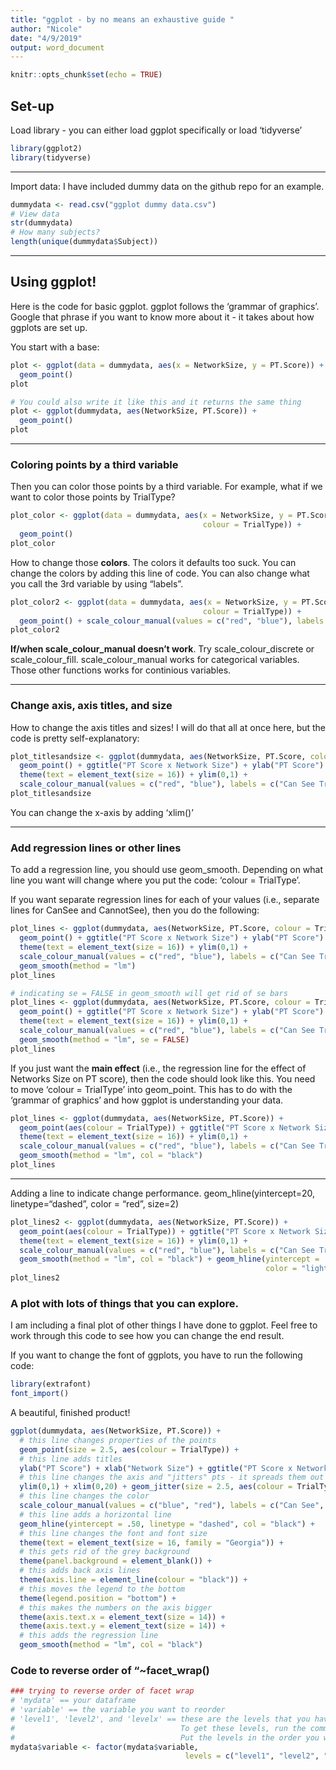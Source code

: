 ```yaml
---
title: "ggplot - by no means an exhaustive guide "
author: "Nicole"
date: "4/9/2019"
output: word_document
---
```


```r
knitr::opts_chunk$set(echo = TRUE)
```

## Set-up

Load library - you can either load ggplot specifically or load 'tidyverse'

```r
library(ggplot2)
library(tidyverse)
```

***

Import data: I have included dummy data on the github repo for an example. 

```r
dummydata <- read.csv("ggplot dummy data.csv")
# View data 
str(dummydata)
# How many subjects?
length(unique(dummydata$Subject))
```    

***

## Using ggplot! 

Here is the code for basic ggplot. ggplot follows the 'grammar of graphics'. Google that phrase if you want to know more about it - it takes about how ggplots are set up. 

You start with a base: 

```r
plot <- ggplot(data = dummydata, aes(x = NetworkSize, y = PT.Score)) +
  geom_point()
plot

# You could also write it like this and it returns the same thing
plot <- ggplot(dummydata, aes(NetworkSize, PT.Score)) +
  geom_point()
plot
```

***
### Coloring points by a third variable

Then you can color those points by a third variable. For example, what if we want to color those points by TrialType?

```r
plot_color <- ggplot(data = dummydata, aes(x = NetworkSize, y = PT.Score,
                                           colour = TrialType)) +
  geom_point()
plot_color
```


How to change those **colors**. The colors it defaults too suck. You can change the colors by adding this line of code. You can also change what you call the 3rd variable by using "labels". 

```r
plot_color2 <- ggplot(data = dummydata, aes(x = NetworkSize, y = PT.Score,
                                           colour = TrialType)) +
  geom_point() + scale_colour_manual(values = c("red", "blue"), labels = c("Can See Trials", "Does Not See Trials"))
plot_color2
```


**If/when scale_colour_manual doesn't work**. Try scale_colour_discrete or scale_colour_fill. scale_colour_manual works for categorical variables. Those other functions works for continious variables. 

***
### Change axis, axis titles, and size 

How to change the axis titles and sizes! I will do that all at once here, but the code is pretty self-explanatory: 

```r
plot_titlesandsize <- ggplot(dummydata, aes(NetworkSize, PT.Score, colour = TrialType)) +
  geom_point() + ggtitle("PT Score x Network Size") + ylab("PT Score") + xlab("Network Size") +
  theme(text = element_text(size = 16)) + ylim(0,1) + 
  scale_colour_manual(values = c("red", "blue"), labels = c("Can See Trials", "Does Not See Trials"))
plot_titlesandsize
```

You can change the x-axis by adding 'xlim()'

***

### Add regression lines or other lines 

To add a regression line, you should use geom_smooth. Depending on what line you want will change where you put the code: 'colour = TrialType'. 

If you want separate regression lines for each of your values (i.e., separate lines for CanSee and CannotSee), then you do the following:

```r
plot_lines <- ggplot(dummydata, aes(NetworkSize, PT.Score, colour = TrialType)) +
  geom_point() + ggtitle("PT Score x Network Size") + ylab("PT Score") + xlab("Network Size") +
  theme(text = element_text(size = 16)) + ylim(0,1) + 
  scale_colour_manual(values = c("red", "blue"), labels = c("Can See Trials", "Does Not See Trials")) +
  geom_smooth(method = "lm")
plot_lines

# indicating se = FALSE in geom_smooth will get rid of se bars
plot_lines <- ggplot(dummydata, aes(NetworkSize, PT.Score, colour = TrialType)) +
  geom_point() + ggtitle("PT Score x Network Size") + ylab("PT Score") + xlab("Network Size") +
  theme(text = element_text(size = 16)) + ylim(0,1) + 
  scale_colour_manual(values = c("red", "blue"), labels = c("Can See Trials", "Does Not See Trials")) +
  geom_smooth(method = "lm", se = FALSE)
plot_lines
```


If you just want the **main effect** (i.e., the regression line for the effect of Networks Size on PT score), then the code should look like this. You need to move 'colour = TrialType' into geom_point. This has to do with the 'grammar of graphics' and how ggplot is understanding your data. 

```r
plot_lines <- ggplot(dummydata, aes(NetworkSize, PT.Score)) +
  geom_point(aes(colour = TrialType)) + ggtitle("PT Score x Network Size") + ylab("PT Score") + xlab("Network Size") +
  theme(text = element_text(size = 16)) + ylim(0,1) + 
  scale_colour_manual(values = c("red", "blue"), labels = c("Can See Trials", "Does Not See Trials")) +
  geom_smooth(method = "lm", col = "black")
plot_lines

```

***

Adding a line to indicate change performance. 
geom_hline(yintercept=20, linetype="dashed", 
                color = "red", size=2)
                
```r
plot_lines2 <- ggplot(dummydata, aes(NetworkSize, PT.Score)) +
  geom_point(aes(colour = TrialType)) + ggtitle("PT Score x Network Size") + ylab("PT Score") + xlab("Network Size") +
  theme(text = element_text(size = 16)) + ylim(0,1) + 
  scale_colour_manual(values = c("red", "blue"), labels = c("Can See Trials", "Does Not See Trials")) +
  geom_smooth(method = "lm", col = "black") + geom_hline(yintercept = .5, linetype = "dashed",
                                                         color = "light grey")
plot_lines2
```

### A plot with lots of things that you can explore. 

I am including a final plot of other things I have done to ggplot. Feel free to work through this code to see how you can change the end result. 

If you want to change the font of ggplots, you have to run the following code: 

```r
library(extrafont)
font_import()
```

A beautiful, finished product! 

```r
ggplot(dummydata, aes(NetworkSize, PT.Score)) +
  # this line changes properties of the points
  geom_point(size = 2.5, aes(colour = TrialType)) +
  # this line adds titles 
  ylab("PT Score") + xlab("Network Size") + ggtitle("PT Score x Network Size") +
  # this line changes the axis and "jitters" pts - it spreads them out
  ylim(0,1) + xlim(0,20) + geom_jitter(size = 2.5, aes(colour = TrialType)) +
  # this line changes the color
  scale_colour_manual(values = c("blue", "red"), labels = c("Can See", "Does Not See")) +
  # this line adds a horizontal line
  geom_hline(yintercept = .50, linetype = "dashed", col = "black") + 
  # this line changes the font and font size 
  theme(text = element_text(size = 16, family = "Georgia")) +
  # this gets rid of the grey background
  theme(panel.background = element_blank()) +
  # this adds back axis lines 
  theme(axis.line = element_line(colour = "black")) +
  # this moves the legend to the bottom
  theme(legend.position = "bottom") +
  # this makes the numbers on the axis bigger 
  theme(axis.text.x = element_text(size = 14)) +
  theme(axis.text.y = element_text(size = 14)) +
  # this adds the regression line
  geom_smooth(method = "lm", col = "black")
```

### Code to reverse order of "~facet_wrap()

```r
### trying to reverse order of facet wrap
# 'mydata' == your dataframe
# 'variable' == the variable you want to reorder 
# 'level1', 'level2', and 'levelx' == these are the levels that you have in your variable. 
#                                     To get these levels, run the command 'unique(mydata$variable)
#                                     Put the levels in the order you want them to appear in the graph
mydata$variable <- factor(mydata$variable,
                                       levels = c("level1", "level2", "levelx"))


```




